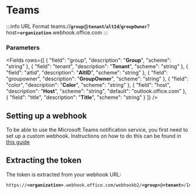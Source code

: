 # Teams

:::info URL Format
    teams://__`group`__@__`tenant`__/__`altId`__/__`groupOwner`__?host=__`organization`__.webhook.office.com
:::


### Parameters

<Fields rows={[
  {
    "field": "group",
    "description": "__Group__",
    "scheme": "string"
  },
  {
    "field": "tenant",
    "description": "__Tenant__",
    "scheme": "string"
  },
  {
    "field": "altid",
    "description": "__AltID__",
    "scheme": "string"
  },
  {
    "field": "groupowner",
    "description": "__GroupOwner__",
    "scheme": "string"
  },
  {
    "field": "color",
    "description": "__Color__",
    "scheme": "string"
  },
  {
    "field": "host",
    "description": "__Host__",
    "scheme": "string",
    "default": "outlook.office.com"
  },
  {
    "field": "title",
    "description": "__Title__",
    "scheme": "string"
  }
]} />


## Setting up a webhook

To be able to use the Microsoft Teams notification service, you first need to set up a custom webhook.
Instructions on how to do this can be found in [this guide](https://docs.microsoft.com/en-us/microsoftteams/platform/webhooks-and-connectors/how-to/connectors-using#setting-up-a-custom-incoming-webhook)

## Extracting the token

The token is extracted from your webhook URL:

<pre><code>https://<b>&lt;organization&gt;</b>.webhook.office.com/webhookb2/<b>&lt;group&gt;</b>@<b>&lt;tenant&gt;</b>/IncomingWebhook/<b>&lt;altId&gt;</b>/<b>&lt;groupOwner&gt;</b></code></pre>
